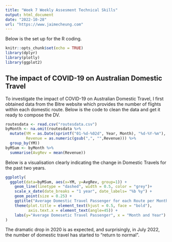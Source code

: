 ```yaml
---
title: "Week 7 Weekly Assesment Technical Skills"
output: html_document
date: "2022-10-28"
url: "https://www.jaimecheung.com"
---
```


Below is the set up for the R coding.
```r
knitr::opts_chunk$set(echo = TRUE)
library(dplyr)
library(plotly)
library(ggplot2)
```

## The impact of COVID-19 on Australian Domestic Travel

To investigate the impact of COVID-19 on Australian Domestic Travel, I first obtained data from the Bitre website which provides the number of flights within each domestic route. Below is the code to clean the data and get it ready to compose the DV. 

```r
routesdata <- read.csv("routesdata.csv")
byMonth <- na.omit(routesdata %>% 
  mutate(YM = as.Date(sprintf("01-%d-%02d", Year, Month), "%d-%Y-%m"), 
         Revenue = as.numeric(gsub(",", "",Revenue))) %>%
  group_by(YM))
byMSum <- byMonth %>%
  summarise(AvgRev = mean(Revenue))
```

Below is a visualisation clearly indicating the change in Domestic Travels for the past two years.

```r
ggplotly(
  ggplot(data=byMSum, aes(x=YM, y=AvgRev, group=1)) +
    geom_line(linetype = "dashed", width = 0.5, color = "grey")+
    scale_x_date(date_breaks = "1 year", date_labels= "%b %y") +
    geom_point(size = 0.25) + 
    ggtitle("Average Domestic Travel Passenger for each Route per Month") +
    theme(plot.title = element_text(hjust = 0.5, face = "bold"),
          axis.text.x = element_text(angle=45)) +
    labs(y="Average Domesetic Travel Passenger", x = "Month and Year") 
)
```

The dramatic drop in 2020 is as expected, and surprisingly, in July 2022, the number of domestic travel has started to "return to normal". 

